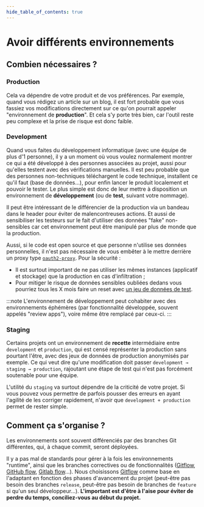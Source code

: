 ```yaml
---
hide_table_of_contents: true
---
```


# Avoir différents environnements

## Combien nécessaires ?

### Production

Cela va dépendre de votre produit et de vos préférences. Par exemple, quand vous rédigez un article sur un blog, il est fort probable que vous fassiez vos modifications directement sur ce qu'on pourrait appeler "environnement de **production**". Et cela s'y porte très bien, car l'outil reste peu complexe et la prise de risque est donc faible.

### Development

Quand vous faites du développement informatique (avec une équipe de plus d'1 personne), il y a un moment où vous voulez normalement montrer ce qui a été développé à des personnes associées au projet, aussi pour qu'elles testent avec des vérifications manuelles. Il est peu probable que des personnes non-techniques téléchargent le code technique, installent ce qu'il faut (base de données…), pour enfin lancer le produit localement et pouvoir le tester. Le plus simple est donc de leur mettre à disposition un environnement de **développement** (ou de **test**, suivant votre nommage).

Il peut être intéressant de le différencier de la production via un bandeau dans le header pour éviter de malencontreuses actions. Et aussi de sensibiliser les testeurs sur le fait d'utiliser des données "fake" non-sensibles car cet environnement peut être manipulé par plus de monde que la production.

Aussi, si le code est open source et que personne n'utilise ses données personnelles, il n'est pas nécessaire de vous embêter à le mettre derrière un proxy type [`oauth2-proxy`](https://github.com/oauth2-proxy/oauth2-proxy). Pour la sécurité :

- Il est surtout important de ne pas utiliser les mêmes instances (applicatif et stockage) que la production en cas d'infiltration ;
- Pour mitiger le risque de données sensibles oubliées dedans vous pourriez tous les X mois faire un reset avec [un jeu de données de test](https://en.wikipedia.org/wiki/Database_seeding).

:::note
L'environnement de développement peut cohabiter avec des environnements éphémères (par fonctionnalité développée, souvent appelés "review apps"), voire même être remplacé par ceux-ci.
:::

### Staging

Certains projets ont un environnement de **recette** intermédiaire entre `development` et `production`, qui est censé représenter la production sans pourtant l'être, avec des jeux de données de production anonymisés par exemple. Ce qui veut dire qu'une modification doit passer `development → staging → production`, rajoutant une étape de test qui n'est pas forcément soutenable pour une équipe.

L'utilité du `staging` va surtout dépendre de la criticité de votre projet. Si vous pouvez vous permettre de parfois pousser des erreurs en ayant l'agilité de les corriger rapidement, n'avoir que `development + production` permet de rester simple.

## Comment ça s'organise ?

Les environnements sont souvent différenciés par des branches Git différentes, qui, à chaque commit, seront déployées.

Il y a pas mal de standards pour gérer à la fois les environnements "runtime", ainsi que les branches correctives ou de fonctionnalités ([Gitflow](https://www.atlassian.com/git/tutorials/comparing-workflows/gitflow-workflow), [GitHub flow](https://docs.github.com/en/get-started/quickstart/github-flow), [Gitlab flow](https://about.gitlab.com/topics/version-control/what-is-gitlab-flow/)…). Nous choisissons [Gitflow](https://www.atlassian.com/git/tutorials/comparing-workflows/gitflow-workflow) comme base en l'adaptant en fonction des phases d'avancement du projet (peut-être pas besoin des branches `release`, peut-être pas besoin de branches de `feature` si qu'un seul développeur…). **L'important est d'être à l'aise pour éviter de perdre du temps, conciliez-vous au début du projet.**
